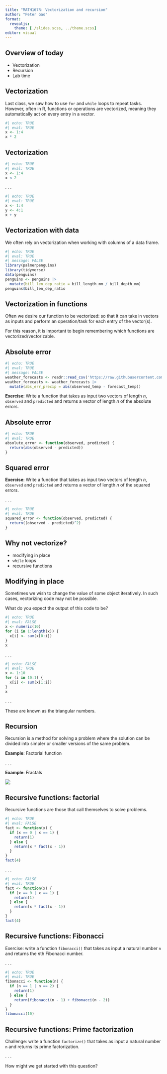 ```yaml
---
title: "MATH167R: Vectorization and recursion"
author: "Peter Gao"
format: 
  revealjs:
    theme: [./slides.scss, ../theme.scss]
editor: visual
---
```


## Overview of today

-   Vectorization
-   Recursion
-   Lab time

## Vectorization

Last class, we saw how to use `for` and `while` loops to repeat tasks. However, often in R, functions or operations are vectorized, meaning they automatically act on every entry in a vector.

```r
#| echo: TRUE
#| eval: TRUE
x <- 1:4
x * 2
```

## Vectorization

```r
#| echo: TRUE
#| eval: TRUE
x <- 1:4
x < 2
```

. . .

```r
#| echo: TRUE
#| eval: TRUE
x <- 1:4
y <- 4:1
x + y
```

## Vectorization with data

We often rely on vectorization when working with columns of a data frame.

```r
#| echo: TRUE
#| eval: TRUE
#| message: FALSE
library(palmerpenguins)
library(tidyverse)
data(penguins)
penguins <- penguins |>
  mutate(bill_len_dep_ratio = bill_length_mm / bill_depth_mm)
penguins$bill_len_dep_ratio
```

## Vectorization in functions

Often we desire our function to be vectorized: so that it can take in vectors as inputs and perform an operation/task for each entry of the vector(s).

For this reason, it is important to begin remembering which functions are vectorized/vectorizable.

## Absolute error

```r
#| echo: TRUE
#| eval: TRUE
#| message: FALSE
weather_forecasts <- readr::read_csv('https://raw.githubusercontent.com/rfordatascience/tidytuesday/master/data/2022/2022-12-20/weather_forecasts.csv')
weather_forecasts <- weather_forecasts |>
  mutate(abs_err_precip = abs(observed_temp - forecast_temp))
```

**Exercise**: Write a function that takes as input two vectors of length $n$, `observed` and `predicted` and returns a vector of length $n$ of the absolute errors.

## Absolute error

```r
#| echo: TRUE
#| eval: TRUE
absolute_error <- function(observed, predicted) {
  return(abs(observed - predicted))
}
```

## Squared error

**Exercise**: Write a function that takes as input two vectors of length $n$, `observed` and `predicted` and returns a vector of length $n$ of the squared errors.

. . .

```r
#| echo: TRUE
#| eval: TRUE
squared_error <- function(observed, predicted) {
  return((observed - predicted)^2)
}
```

## Why not vectorize?

-   modifying in place
-   `while` loops
-   recursive functions

## Modifying in place

Sometimes we wish to change the value of some object iteratively. In such cases, vectorizing code may not be possible.

What do you expect the output of this code to be?

```r
#| echo: TRUE
#| eval: FALSE
x <- numeric(10)
for (i in 1:length(x)) {
  x[i] <- sum(x[0:i])
}
x
```

. . .

```r
#| echo: FALSE
#| eval: TRUE
x <- 1:10
for (i in 10:1) {
  x[i] <- sum(x[1:i])
}
x
```

. . .

These are known as the triangular numbers.

## Recursion

Recursion is a method for solving a problem where the solution can be divided into simpler or smaller versions of the same problem.

**Example**: Factorial function

. . .

**Example**: Fractals

![](https://mathworld.wolfram.com/images/eps-svg/Fractal1_1000.svg){fig-align="center"}

## Recursive functions: factorial

Recursive functions are those that call themselves to solve problems.

```r
#| echo: TRUE
#| eval: FALSE
fact <- function(x) {
  if (x == 0 | x == 1) {
    return(1)
  } else {
    return(x * fact(x - 1))
  }
}
fact(4)
```

. . .

```r
#| echo: FALSE
#| eval: TRUE
fact <- function(x) {
  if (x == 0 | x == 1) {
    return(1)
  } else {
    return(x * fact(x - 1))
  }
}
fact(4)
```

## Recursive functions: Fibonacci

Exercise: write a function `fibonacci()` that takes as input a natural number `n` and returns the $n$th Fibonacci number.

. . .

```r
#| echo: TRUE
#| eval: TRUE
fibonacci <- function(n) {
  if (n == 1 | n == 2) {
    return(1)
  } else {
    return(fibonacci(n - 1) + fibonacci(n - 2))
  }
}
fibonacci(10)
```

## Recursive functions: Prime factorization

Challenge: write a function `factorize()` that takes as input a natural number `n` and returns its prime factorization.

. . .

How might we get started with this question?
